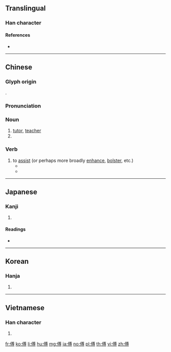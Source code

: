 {{character info/new}}
==Translingual==

===Han character===
{{Han char|rn=9|rad=人|as=10|sn=12|four=23242|canj=OIBI|ids=⿰亻尃}}

====References====
* {{Han ref|kx=0112.190|dkj=00939|dj=0240.050|hdz=10201.050|uh=5085|ud=20613|bh=B3C5|bd=46021}}

----

==Chinese==
{{zh-forms}}

===Glyph origin===
{{Han etym}}
{{Han compound|人|尃|c1=s|c2=p|t1=man|ls=psc}}.

===Pronunciation===
{{zh-pron
|m=fù
|c=fu6
|mn=pò͘/tw:hū/qz,xm,zz:hù/tw:poh
|mn_note=pò͘ - vernacular; hū/hù - literary; poh - dialectal
|mc=y
|oc=y
|ma=
|cat=n,v,pn
}}

===Noun===
{{zh-noun}}
# [[tutor]], [[teacher]]
# {{surname|lang=zh}}

===Verb===
{{zh-verb}}

# to [[assist]] (or perhaps more broadly [[enhance]], [[bolster]], etc.)
#* {{zh-x|箭鏃 傅 毒藥|arrowheads '''laced with''' poison|CL|ref={{RQ:Manshu|4|The Yù​ Tribe (喻部落)|17}}}}
#* {{zh-x|繡面蠻 初生 後 出月，以 針刺 面-上，以 青黛 傅 之。|The Face Tattoo Barbarians are tattooed on their face the month after birth, using needles '''laced with''' indigo dye.|CL|ref={{RQ:Manshu|4|The Black, Gold and Silver Tooth Barbarians (黑金銀齒蠻) and the Leg and Face Tattoo Barbarians (繡腳面蠻) of Yǒng​chāng​ (Prefecture) (永昌; ie. modern Baoshan)|18}}}}

----

==Japanese==

===Kanji===
{{ja-kanji|grade=|rs=人10}}

# {{defn|lang=ja|sort=人10}}

====Readings====
* {{ja-readings|on=[[ふ]] (fu)|kun=[[もり]] (mori), [[つく]] (tsuku), [[かしずく]] (kashizuku)}}

----

==Korean==

===Hanja===
{{ko-hanja|hangeul=부|rv=bu|mr=pu}}

# {{defn|lang=ko|sort=人10}}

----

==Vietnamese==

===Han character===
{{vi-hantu|[[phó]]|rs=人10}}

# {{defn|lang=vi|sort=人10}}

[[fr:傅]]
[[ko:傅]]
[[li:傅]]
[[hu:傅]]
[[mg:傅]]
[[ja:傅]]
[[no:傅]]
[[pl:傅]]
[[th:傅]]
[[vi:傅]]
[[zh:傅]]